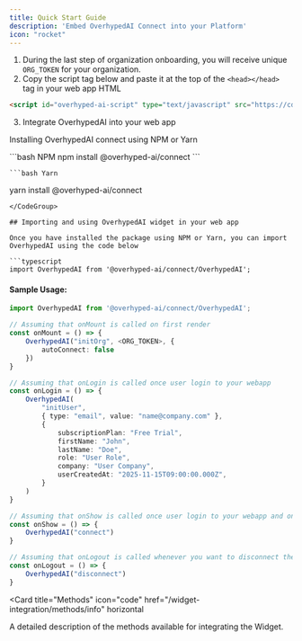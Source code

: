 ```yaml
---
title: Quick Start Guide
description: 'Embed OverhypedAI Connect into your Platform'
icon: "rocket"
---
```


1. During the last step of organization onboarding, you will receive unique `ORG_TOKEN` for your organization.
2. Copy the script tag below and paste it at the top of the `<head></head>` tag in your web app HTML

```html index.html
<script id="overhyped-ai-script" type="text/javascript" src="https://cdn.overhyped.ai/prod/main.js" async></script>
```

3. Integrate OverhypedAI into your web app

Installing OverhypedAI connect using NPM or Yarn

<CodeGroup>
    ```bash NPM
npm install @overhyped-ai/connect
```

    ```bash Yarn
yarn install @overhyped-ai/connect
```
</CodeGroup>

## Importing and using OverhypedAI widget in your web app

Once you have installed the package using NPM or Yarn, you can import OverhypedAI using the code below

```typescript
import OverhypedAI from '@overhyped-ai/connect/OverhypedAI';
```

#### Sample Usage:

```typescript
import OverhypedAI from '@overhyped-ai/connect/OverhypedAI';

// Assuming that onMount is called on first render
const onMount = () => {
    OverhypedAI("initOrg", <ORG_TOKEN>, {
        autoConnect: false
    })
}

// Assuming that onLogin is called once user login to your webapp
const onLogin = () => {
    OverhypedAI(
        "initUser",
        { type: "email", value: "name@company.com" },
        {
            subscriptionPlan: "Free Trial",
            firstName: "John",
            lastName: "Doe",
            role: "User Role",
            company: "User Company",
            userCreatedAt: "2025-11-15T09:00:00.000Z",
        }
    )
}

// Assuming that onShow is called once user login to your webapp and onLogin is called.
const onShow = () => {
    OverhypedAI("connect")
}

// Assuming that onLogout is called whenever you want to disconnect the user.
const onLogout = () => {
    OverhypedAI("disconnect")
}
```

<Card
  title="Methods"
  icon="code"
  href="/widget-integration/methods/info"
  horizontal
>
  A detailed description of the methods available for integrating the Widget.
</Card>
